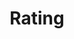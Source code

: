---
type: component
title: Rating
category: Form
description: A star rating component.
status: todo
---